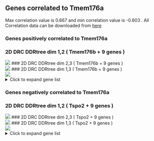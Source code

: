 ## Genes correlated to Tmem176a 

 Max correlation value is 0.667 and min correlation value is -0.603 . All Correlation data can be downloaded from [here]( 2021_06_30_14_38_56/tables/Cor.Tmem176a.txt ) 

 
### Genes positively correlated to Tmem176a 


### 2D DRC DDRtree dim 1,2 ( Tmem176b + 9 genes )  
 ![]( 2021_06_30_14_38_56/png/Tmem176b_and_9.DDRtree.1_2.png )  ### 2D DRC DDRtree dim 2,3 ( Tmem176b + 9 genes )  
 ![]( 2021_06_30_14_38_56/png/Tmem176b_and_9.DDRtree.2_3.png )  ### 2D DRC DDRtree dim 1,3 ( Tmem176b + 9 genes )  
 ![]( 2021_06_30_14_38_56/png/Tmem176b_and_9.DDRtree.1_3.png ) 
<details>
  <summary>Click to expand gene list</summary>

[Tmem176b](https://www.genecards.org/cgi-bin/carddisp.pl?gene=Tmem176b) 
 [Pkm](https://www.genecards.org/cgi-bin/carddisp.pl?gene=Pkm) 
 [Coro1a](https://www.genecards.org/cgi-bin/carddisp.pl?gene=Coro1a) 
 [Lyz2](https://www.genecards.org/cgi-bin/carddisp.pl?gene=Lyz2) 
 [Lcp1](https://www.genecards.org/cgi-bin/carddisp.pl?gene=Lcp1) 
 [Limd2](https://www.genecards.org/cgi-bin/carddisp.pl?gene=Limd2) 
 [Adgrl4](https://www.genecards.org/cgi-bin/carddisp.pl?gene=Adgrl4) 
 [Ifitm1](https://www.genecards.org/cgi-bin/carddisp.pl?gene=Ifitm1) 
 [Tmsb4x](https://www.genecards.org/cgi-bin/carddisp.pl?gene=Tmsb4x) 
 [Lsp1](https://www.genecards.org/cgi-bin/carddisp.pl?gene=Lsp1) 

</details>



### Genes negatively correlated to Tmem176a 


### 2D DRC DDRtree dim 1,2 ( Tspo2 + 9 genes )  
 ![]( 2021_06_30_14_38_56/png/Tspo2_and_9.DDRtree.1_2.png )  ### 2D DRC DDRtree dim 2,3 ( Tspo2 + 9 genes )  
 ![]( 2021_06_30_14_38_56/png/Tspo2_and_9.DDRtree.2_3.png )  ### 2D DRC DDRtree dim 1,3 ( Tspo2 + 9 genes )  
 ![]( 2021_06_30_14_38_56/png/Tspo2_and_9.DDRtree.1_3.png ) 
<details>
  <summary>Click to expand gene list</summary>

[Tspo2](https://www.genecards.org/cgi-bin/carddisp.pl?gene=Tspo2) 
 [Car1](https://www.genecards.org/cgi-bin/carddisp.pl?gene=Car1) 
 [Atp1b2](https://www.genecards.org/cgi-bin/carddisp.pl?gene=Atp1b2) 
 [Klf1](https://www.genecards.org/cgi-bin/carddisp.pl?gene=Klf1) 
 [Gm15915](https://www.genecards.org/cgi-bin/carddisp.pl?gene=Gm15915) 
 [Aqp1](https://www.genecards.org/cgi-bin/carddisp.pl?gene=Aqp1) 
 [Kel](https://www.genecards.org/cgi-bin/carddisp.pl?gene=Kel) 
 [Ermap](https://www.genecards.org/cgi-bin/carddisp.pl?gene=Ermap) 
 [Mfsd2b](https://www.genecards.org/cgi-bin/carddisp.pl?gene=Mfsd2b) 
 [Gata1](https://www.genecards.org/cgi-bin/carddisp.pl?gene=Gata1) 

</details>




